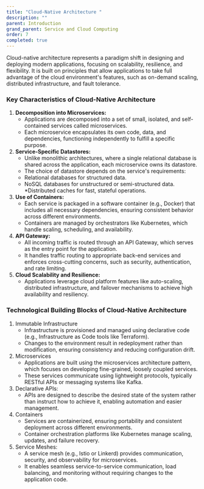 ```yaml
---
title: "Cloud-Native Architecture "
description: ""
parent: Introduction
grand_parent: Service and Cloud Computing
order: 7
completed: true
---
```


Cloud-native architecture represents a paradigm shift in designing and deploying modern applications, focusing on scalability, resilience, and flexibility. It is built on principles that allow applications to take full advantage of the cloud environment's features, such as on-demand scaling, distributed infrastructure, and fault tolerance.

### Key Characteristics of Cloud-Native Architecture
1. **Decomposition into Microservices:**
    * Applications are decomposed into a set of small, isolated, and self-contained services called microservices.
    * Each microservice encapsulates its own code, data, and dependencies, functioning independently to fulfill a specific purpose.
2. **Service-Specific Datastores:**
    * Unlike monolithic architectures, where a single relational database is shared across the application, each microservice owns its datastore.
    * The choice of datastore depends on the service's requirements:
    * Relational databases for structured data.
    * NoSQL databases for unstructured or semi-structured data.
    *Distributed caches for fast, stateful operations.
3. **Use of Containers:**
    * Each service is packaged in a software container (e.g., Docker) that includes all necessary dependencies, ensuring consistent behavior across different environments.
    * Containers are managed by orchestrators like Kubernetes, which handle scaling, scheduling, and availability.
4. **API Gateway:**
    * All incoming traffic is routed through an API Gateway, which serves as the entry point for the application.
    * It handles traffic routing to appropriate back-end services and enforces cross-cutting concerns, such as security, authentication, and rate limiting.
5. **Cloud Scalability and Resilience:**
    * Applications leverage cloud platform features like auto-scaling, distributed infrastructure, and failover mechanisms to achieve high availability and resiliency.

### Technological Building Blocks of Cloud-Native Architecture
1. Immutable Infrastructure
    * Infrastructure is provisioned and managed using declarative code (e.g., Infrastructure as Code tools like Terraform).
    * Changes to the environment result in redeployment rather than modification, ensuring consistency and reducing configuration drift.
2. Microservices
    * Applications are built using the microservices architecture pattern, which focuses on developing fine-grained, loosely coupled services.
    * These services communicate using lightweight protocols, typically RESTful APIs or messaging systems like Kafka.
3. Declarative APIs:
    * APIs are designed to describe the desired state of the system rather than instruct how to achieve it, enabling automation and easier management.
4. Containers
    * Services are containerized, ensuring portability and consistent deployment across different environments.
    * Container orchestration platforms like Kubernetes manage scaling, updates, and failure recovery.
5. Service Meshes:
    * A service mesh (e.g., Istio or Linkerd) provides communication, security, and observability for microservices.
    * It enables seamless service-to-service communication, load balancing, and monitoring without requiring changes to the application code.